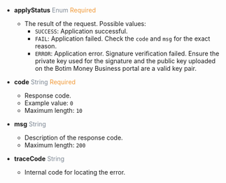 
- **applyStatus** <font color='#7d8793'>Enum</font> <font color='#f19938'>Required</font>  
  - The result of the request. Possible values:  
    - `SUCCESS`: Application successful.  
    - `FAIL`: Application failed. Check the `code` and `msg` for the exact reason.  
    - `ERROR`: Application error. Signature verification failed. Ensure the private key used for the signature and the public key uploaded on the Botim Money Business portal are a valid key pair.

- **code** <font color='#7d8793'>String</font> <font color='#f19938'>Required</font>  
  - Response code.  
  - Example value: `0`  
  - Maximum length: `10`

- **msg** <font color='#7d8793'>String</font>  
  - Description of the response code.  
  - Maximum length: `200`

- **traceCode** <font color='#7d8793'>String</font>  
  - Internal code for locating the error.
